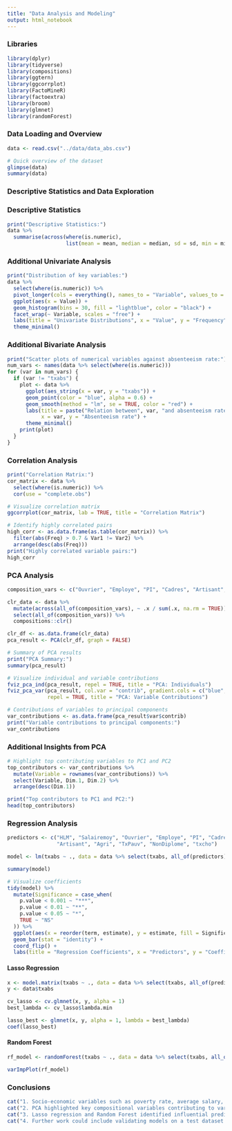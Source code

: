 ```yaml
---
title: "Data Analysis and Modeling"
output: html_notebook
---
```


### Libraries
```r
library(dplyr)
library(tidyverse)
library(compositions)
library(ggtern)
library(ggcorrplot)
library(FactoMineR)
library(factoextra)
library(broom)
library(glmnet)
library(randomForest)
```

### Data Loading and Overview
```r
data <- read.csv("../data/data_abs.csv")

# Quick overview of the dataset
glimpse(data)
summary(data)
```

### Descriptive Statistics and Data Exploration
### Descriptive Statistics
```r
print("Descriptive Statistics:")
data %>% 
  summarise(across(where(is.numeric), 
                   list(mean = mean, median = median, sd = sd, min = min, max = max)))
```

### Additional Univariate Analysis
```r
print("Distribution of key variables:")
data %>% 
  select(where(is.numeric)) %>% 
  pivot_longer(cols = everything(), names_to = "Variable", values_to = "Value") %>% 
  ggplot(aes(x = Value)) +
  geom_histogram(bins = 30, fill = "lightblue", color = "black") +
  facet_wrap(~ Variable, scales = "free") +
  labs(title = "Univariate Distributions", x = "Value", y = "Frequency") +
  theme_minimal()
```

### Additional Bivariate Analysis
```r
print("Scatter plots of numerical variables against absenteeism rate:")
num_vars <- names(data %>% select(where(is.numeric)))
for (var in num_vars) {
  if (var != "txabs") {
    plot <- data %>% 
      ggplot(aes_string(x = var, y = "txabs")) +
      geom_point(color = "blue", alpha = 0.6) +
      geom_smooth(method = "lm", se = TRUE, color = "red") +
      labs(title = paste("Relation between", var, "and absenteeism rate"), 
           x = var, y = "Absenteeism rate") +
      theme_minimal()
    print(plot)
  }
}
```

### Correlation Analysis
```r
print("Correlation Matrix:")
cor_matrix <- data %>% 
  select(where(is.numeric)) %>% 
  cor(use = "complete.obs")

# Visualize correlation matrix
ggcorrplot(cor_matrix, lab = TRUE, title = "Correlation Matrix")

# Identify highly correlated pairs
high_corr <- as.data.frame(as.table(cor_matrix)) %>% 
  filter(abs(Freq) > 0.7 & Var1 != Var2) %>% 
  arrange(desc(abs(Freq)))
print("Highly correlated variable pairs:")
high_corr
```

### PCA Analysis
```r
composition_vars <- c("Ouvrier", "Employe", "PI", "Cadres", "Artisant", "Agri")

clr_data <- data %>% 
  mutate(across(all_of(composition_vars), ~ .x / sum(.x, na.rm = TRUE))) %>% 
  select(all_of(composition_vars)) %>% 
  compositions::clr()

clr_df <- as.data.frame(clr_data)
pca_result <- PCA(clr_df, graph = FALSE)

# Summary of PCA results
print("PCA Summary:")
summary(pca_result)

# Visualize individual and variable contributions
fviz_pca_ind(pca_result, repel = TRUE, title = "PCA: Individuals")
fviz_pca_var(pca_result, col.var = "contrib", gradient.cols = c("blue", "yellow", "red"), 
             repel = TRUE, title = "PCA: Variable Contributions")

# Contributions of variables to principal components
var_contributions <- as.data.frame(pca_result$var$contrib)
print("Variable contributions to principal components:")
var_contributions
```

### Additional Insights from PCA
```r
# Highlight top contributing variables to PC1 and PC2
top_contributors <- var_contributions %>% 
  mutate(Variable = rownames(var_contributions)) %>% 
  select(Variable, Dim.1, Dim.2) %>% 
  arrange(desc(Dim.1))

print("Top contributors to PC1 and PC2:")
head(top_contributors)
```

### Regression Analysis
```r
predictors <- c("HLM", "Salairemoy", "Ouvrier", "Employe", "PI", "Cadres", 
                "Artisant", "Agri", "TxPauv", "NonDiplome", "txcho")

model <- lm(txabs ~ ., data = data %>% select(txabs, all_of(predictors)))

summary(model)

# Visualize coefficients
tidy(model) %>% 
  mutate(Significance = case_when(
    p.value < 0.001 ~ "***",
    p.value < 0.01 ~ "**",
    p.value < 0.05 ~ "*",
    TRUE ~ "NS"
  )) %>% 
  ggplot(aes(x = reorder(term, estimate), y = estimate, fill = Significance)) +
  geom_bar(stat = "identity") +
  coord_flip() +
  labs(title = "Regression Coefficients", x = "Predictors", y = "Coefficient")
```


#### Lasso Regression
```r
x <- model.matrix(txabs ~ ., data = data %>% select(txabs, all_of(predictors)))[, -1]
y <- data$txabs

cv_lasso <- cv.glmnet(x, y, alpha = 1)
best_lambda <- cv_lasso$lambda.min

lasso_best <- glmnet(x, y, alpha = 1, lambda = best_lambda)
coef(lasso_best)
```

#### Random Forest
```r
rf_model <- randomForest(txabs ~ ., data = data %>% select(txabs, all_of(predictors)), importance = TRUE)

varImpPlot(rf_model)
```

### Conclusions
```r
cat("1. Socio-economic variables such as poverty rate, average salary, and education levels significantly influence absenteeism rates.\n")
cat("2. PCA highlighted key compositional variables contributing to variance in the data.\n")
cat("3. Lasso regression and Random Forest identified influential predictors for absenteeism modeling.\n")
cat("4. Further work could include validating models on a test dataset and exploring additional interactions among variables.")
```